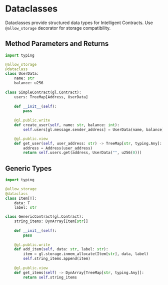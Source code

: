 # Dataclasses

Dataclasses provide structured data types for Intelligent Contracts. Use `@allow_storage` decorator for storage compatibility.

## Method Parameters and Returns

```python
import typing

@allow_storage
@dataclass
class UserData:
    name: str
    balance: u256
 
class SimpleContract(gl.Contract):
    users: TreeMap[Address, UserData]
    
    def __init__(self):
        pass
    
    @gl.public.write
    def create_user(self, name: str, balance: int):
        self.users[gl.message.sender_address] = UserData(name, balance)

    @gl.public.view
    def get_user(self, user_address: str) -> TreeMap[str, typing.Any]:
        address = Address(user_address)
        return self.users.get(address, UserData("", u256(0)))
```

## Generic Types

```python
import typing

@allow_storage
@dataclass
class Item[T]:
    data: T
    label: str

class GenericContract(gl.Contract):
    string_items: DynArray[Item[str]]
    
    def __init__(self):
        pass
    
    @gl.public.write
    def add_item(self, data: str, label: str):
        item = gl.storage.inmem_allocate(Item[str], data, label)
        self.string_items.append(item)
    
    @gl.public.view
    def get_items(self) -> DynArray[TreeMap[str, typing.Any]]:
        return self.string_items
```
